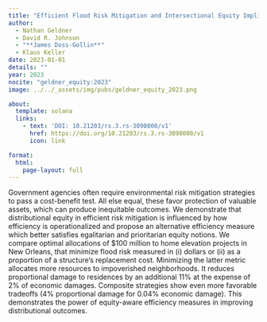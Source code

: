 ```yaml
---
title: "Efficient Flood Risk Mitigation and Intersectional Equity Implications: A Case Study in New Orleans"
author:
  - Nathan Geldner
  - David R. Johnson
  - "**James Doss-Gollin**"
  - Klaus Keller
date: 2023-01-01
details: ""
year: 2023
nocite: "geldner_equity:2023"
image: ../../_assets/img/pubs/geldner_equity_2023.png

about:
  template: solana
  links:
    - text: 'DOI: 10.21203/rs.3.rs-3098000/v1'
      href: https://doi.org/10.21203/rs.3.rs-3098000/v1
      icon: link

format:
  html:
    page-layout: full
---
```


Government agencies often require environmental risk mitigation strategies to pass a cost-benefit test. All else equal, these favor protection of valuable assets, which can produce inequitable outcomes. We demonstrate that distributional equity in efficient risk mitigation is influenced by how efficiency is operationalized and propose an alternative efficiency measure which better satisfies egalitarian and prioritarian equity notions. We compare optimal allocations of \$100 million to home elevation projects in New Orleans, that minimize flood risk measured in (i) dollars or (ii) as a proportion of a structure’s replacement cost. Minimizing the latter metric allocates more resources to impoverished neighborhoods. It reduces proportional damage to residences by an additional 11\% at the expense of 2\% of economic damages. Composite strategies show even more favorable tradeoffs (4\% proportional damage for 0.04\% economic damage). This demonstrates the power of equity-aware efficiency measures in improving distributional outcomes.

:::{#bibliography}
:::